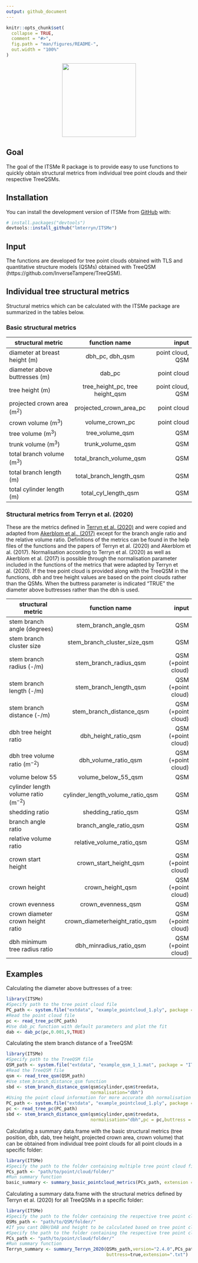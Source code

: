 ```yaml
---
output: github_document
---
```


<!-- README.md is generated from README.Rmd. Please edit that file -->

```r
knitr::opts_chunk$set(
  collapse = TRUE,
  comment = "#>",
  fig.path = "man/figures/README-",
  out.width = "100%"
)
```

<p align="center">
    <img src="man/figures/logo.png" height="200" >
</p>

<!-- badges: start -->
<!-- badges: end -->

## Goal

The goal of the ITSMe R package is to provide easy to use functions to quickly 
obtain structural metrics from individual tree point clouds and their respective 
TreeQSMs. 

## Installation

You can install the development version of ITSMe from 
[GitHub](https://github.com/) with:

``` r
# install.packages("devtools")
devtools::install_github("lmterryn/ITSMe")
```
## Input

The functions are developed for tree point clouds obtained with TLS
and quantitative structure models (QSMs) obtained with TreeQSM 
(https://github.com/InverseTampere/TreeQSM).

## Individual tree structural metrics 

Structural metrics which can be calculated with the ITSMe package are 
summarized in the tables below.

### Basic structural metrics

| structural metric             | function name                     | input              |
| ------------------------------|:---------------------------------:|-------------------:|
| diameter at breast height (m) | dbh_pc, dbh_qsm                   | point cloud, QSM   |
| diameter above buttresses (m) | dab_pc                            | point cloud        |
| tree height (m)               | tree_height_pc, tree height_qsm   | point cloud, QSM   |
| projected crown area (m$^{2}$)| projected_crown_area_pc           | point cloud        |
| crown volume (m$^{3}$)        | volume_crown_pc                   | point cloud        |
| tree volume (m$^{3}$)         | tree_volume_qsm                   | QSM                |
| trunk volume (m$^{3}$)        | trunk_volume_qsm                  | QSM                |
| total branch volume (m$^{3}$) | total_branch_volume_qsm           | QSM                |
| total branch length (m)       | total_branch_length_qsm           | QSM                |
| total cylinder length (m)     | total_cyl_length_qsm              | QSM                |


### Structural metrics from Terryn et al. (2020)

These are the metrics defined in 
[Terryn et al. (2020)](https://doi.org/10.1016/j.isprsjprs.2020.08.009) 
and were copied and adapted from 
[Akerblom et al., (2017)](https://doi.org/10.1016/j.rse.2016.12.002) 
except for the branch angle ratio and the relative volume ratio. Definitions of 
the metrics can be found in the help files of the functions and the papers of 
Terryn et al. (2020) and Akerblom et al. (2017). Normalisation according to 
Terryn et al. (2020) as well as Akerblom et al. (2017) is possible through the 
normalisation parameter included in the functions of the metrics that were 
adapted by Terryn et al. (2020). If the tree point cloud is provided along with 
the TreeQSM in the functions, dbh and tree height values are based on the point 
clouds rather than the QSMs. When the buttress parameter is indicated "TRUE" the 
diameter above buttresses rather than the dbh is used.


| structural metric                         | function name                     | input              |
| ------------------------------------------|:---------------------------------:|-------------------:|
| stem branch angle (degrees)               | stem_branch_angle_qsm             | QSM                |
| stem branch cluster size                  | stem_branch_cluster_size_qsm      | QSM                |
| stem branch radius (-/m)                  | stem_branch_radius_qsm            | QSM (+point cloud) |
| stem branch length (-/m)                  | stem_branch_length_qsm            | QSM (+point cloud) |
| stem branch distance (-/m)                | stem_branch_distance_qsm          | QSM (+point cloud) |
| dbh tree height ratio                     | dbh_height_ratio_qsm              | QSM (+point cloud) |
| dbh tree volume ratio (m$^{-2}$)          | dbh_volume_ratio_qsm              | QSM (+point cloud) |
| volume below 55                           | volume_below_55_qsm               | QSM                |
| cylinder length volume ratio (m$^{-2}$)   | cylinder_length_volume_ratio_qsm  | QSM                |
| shedding ratio                            | shedding_ratio_qsm                | QSM                |
| branch angle ratio                        | branch_angle_ratio_qsm            | QSM                |
| relative volume ratio                     | relative_volume_ratio_qsm         | QSM                |
| crown start height                        | crown_start_height_qsm            | QSM (+point cloud) |
| crown height                              | crown_height_qsm                  | QSM (+point cloud) |
| crown evenness                            | crown_evenness_qsm                | QSM                |
| crown diameter crown height ratio         | crown_diameterheight_ratio_qsm    | QSM (+point cloud) |
| dbh minimum tree radius ratio             | dbh_minradius_ratio_qsm           | QSM (+point cloud) |

## Examples

Calculating the diameter above buttresses of a tree:
```r
library(ITSMe)
#Specify path to the tree point cloud file
PC_path <- system.file("extdata", "example_pointcloud_1.ply", package = "ITSMe")
#Read the point cloud file
pc <- read_tree_pc(PC_path)
#Use dab_pc function with default parameters and plot the fit
dab <- dab_pc(pc,0.001,9,TRUE)
```

Calculating the stem branch distance of a TreeQSM:
```r
library(ITSMe)
#Specify path to the TreeQSM file
QSM_path <- system.file("extdata", "example_qsm_1_1.mat", package = "ITSMe")
#Read the TreeQSM file
qsm <- read_tree_qsm(QSM_path)
#Use stem_branch_distance_qsm function
sbd <- stem_branch_distance_qsm(qsm$cylinder,qsm$treedata,
                                normalisation="dbh")
#Using the point cloud information for more accurate dbh normalisation
PC_path <- system.file("extdata", "example_pointcloud_1.ply", package = "ITSMe")
pc <- read_tree_pc(PC_path)
sbd <- stem_branch_distance_qsm(qsm$cylinder,qsm$treedata,
                                normalisation="dbh",pc = pc,buttress = TRUE)
```

Calculating a summary data.frame with the basic structural metrics 
(tree position, dbh, dab, tree height, projected crown area, crown volume) that 
can be  obtained from individual tree point clouds for all point clouds in a 
specific folder: 
```r
library(ITSMe)
#Specify the path to the folder containing multiple tree point cloud files
PCs_path <- "path/to/point/cloud/folder/"
#Run summary function 
basic_summary <- summary_basic_pointcloud_metrics(PCs_path, extension = ".txt")
```

Calculating a summary data.frame with the structural metrics defined by Terryn
et al. (2020) for all TreeQSMs in a specific folder: 
```r
library(ITSMe)
#Specify the path to the folder containing the respective tree point cloud files
QSMs_path <- "path/to/QSM/folder/"
#If you cant DBH/DAB and height to be calculated based on tree point clouds:
#Specify the path to the folder containing the respective tree point cloud files
PCs_path <- "path/to/point/cloud/folder/"
#Run summary function 
Terryn_summary <- summary_Terryn_2020(QSMs_path,version="2.4.0",PCs_path,
                                      buttress=true,extension=".txt")
```


